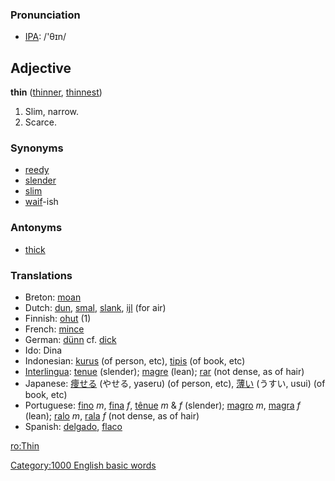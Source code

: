 === Pronunciation ===
*[[w:IPA|IPA]]: /'θɪn/

==Adjective==

'''thin''' ([[thinner]], [[thinnest]])

# Slim, narrow.
# Scarce.

===Synonyms===
*[[reedy]]
*[[slender]]
*[[slim]]
*[[waif]]-ish

===Antonyms===
*[[thick]]

===Translations===

*Breton: [[moan]]
*Dutch: [[dun]], [[smal]], [[slank]], [[ijl]] (for air)
*Finnish: [[ohut]] (1)
*French: [[mince]]
*German: [[dünn]] cf. [[dick]]
*Ido: Dina
*Indonesian: [[kurus]] (of person, etc), [[tipis]] (of book, etc)
*[[Interlingua]]: [[tenue]] (slender); [[magre]] (lean); [[rar]] (not dense, as of hair)
*Japanese: [[痩せる]] (やせる, yaseru) (of person, etc), [[薄い]] (うすい, usui) (of book, etc)
*Portuguese: [[fino]] ''m'', [[fina]] ''f'', [[tênue]] ''m'' & ''f'' (slender); [[magro]] ''m'', [[magra]] ''f'' (lean); [[ralo]] ''m'', [[rala]] ''f'' (not dense, as of hair)
*Spanish: [[delgado]], [[flaco]]

[[ro:Thin]]
[[Category:1000 English basic words]]
